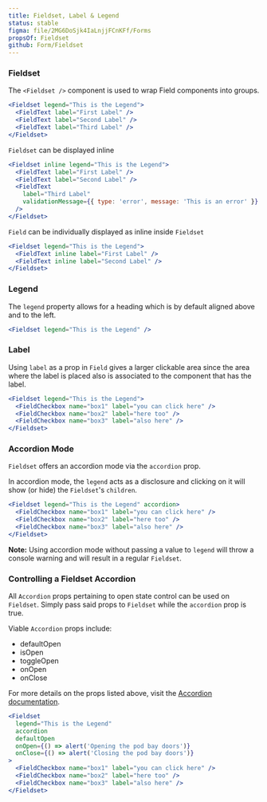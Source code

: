```yaml
---
title: Fieldset, Label & Legend
status: stable
figma: file/2MG6DoSjk4IaLnjjFCnKFf/Forms
propsOf: Fieldset
github: Form/Fieldset
---
```


### Fieldset

The `<Fieldset />` component is used to wrap Field components into groups.

```jsx
<Fieldset legend="This is the Legend">
  <FieldText label="First Label" />
  <FieldText label="Second Label" />
  <FieldText label="Third Label" />
</Fieldset>
```

`Fieldset` can be displayed inline

```jsx
<Fieldset inline legend="This is the Legend">
  <FieldText label="First Label" />
  <FieldText label="Second Label" />
  <FieldText
    label="Third Label"
    validationMessage={{ type: 'error', message: 'This is an error' }}
  />
</Fieldset>
```

`Field` can be individually displayed as inline inside `Fieldset`

```jsx
<Fieldset legend="This is the Legend">
  <FieldText inline label="First Label" />
  <FieldText inline label="Second Label" />
</Fieldset>
```

### Legend

The `legend` property allows for a heading which is by default aligned above and to the left.

```jsx
<Fieldset legend="This is the Legend" />
```

### Label

Using `label` as a prop in `Field` gives a larger clickable area since the area where the label is placed also is associated to the component that has the label.

```jsx
<Fieldset legend="This is the Legend">
  <FieldCheckbox name="box1" label="you can click here" />
  <FieldCheckbox name="box2" label="here too" />
  <FieldCheckbox name="box3" label="also here" />
</Fieldset>
```

### Accordion Mode

`Fieldset` offers an accordion mode via the `accordion` prop.

In accordion mode, the `legend` acts as a disclosure and clicking on it will show (or hide) the `Fieldset`'s `children`.

```jsx
<Fieldset legend="This is the Legend" accordion>
  <FieldCheckbox name="box1" label="you can click here" />
  <FieldCheckbox name="box2" label="here too" />
  <FieldCheckbox name="box3" label="also here" />
</Fieldset>
```

**Note:** Using accordion mode without passing a value to `legend` will throw a console warning and will result in a regular `Fieldset`.

### Controlling a Fieldset Accordion

All `Accordion` props pertaining to open state control can be used on `Fieldset`. Simply pass said props to `Fieldset` while the `accordion` prop is true.

Viable `Accordion` props include:

- defaultOpen
- isOpen
- toggleOpen
- onOpen
- onClose

For more details on the props listed above, visit the [Accordion documentation](https://components.looker.com/components/content/accordion).

```jsx
<Fieldset
  legend="This is the Legend"
  accordion
  defaultOpen
  onOpen={() => alert('Opening the pod bay doors')}
  onClose={() => alert('Closing the pod bay doors')}
>
  <FieldCheckbox name="box1" label="you can click here" />
  <FieldCheckbox name="box2" label="here too" />
  <FieldCheckbox name="box3" label="also here" />
</Fieldset>
```
